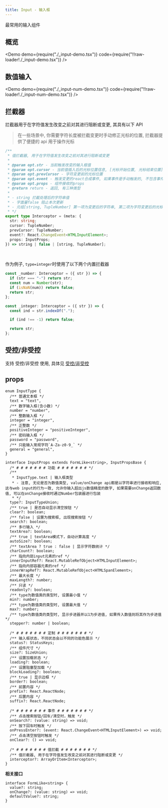 ```yaml
---
title: Input - 输入框
---
```


最常用的输入组件

## 概览

<Demo
  demo={require("./_input-demo.tsx")}
  code={require("!!raw-loader!./_input-demo.tsx")}
/>

## 数值输入

<Demo
  demo={require("./_input-num-demo.tsx")}
  code={require("!!raw-loader!./_input-num-demo.tsx")}
/>

## 拦截器

拦截器用于在字符值发生改变之前对其进行阻断或变更, 其具有以下 API

> 在一些场景中, 你需要字符长度被拦截变更时手动修正光标的位置, 拦截器提供了便捷的 api 用于操作光标

```ts
/**
 * 值拦截器, 用于在字符值发生改变之前对其进行阻断或变更
 *
 * @param opt.str - 当前触发改变的输入框值
 * @param opt.cursor - 当前值插入后的光标位置信息, [光标开始位置, 光标结束位置]
 * @param opt.prevCursor - 字符变更前的光标位置
 * @param opt.event - 触发变更的react合成事件, 如果事件是手动触发的, 不包含事件对象
 * @param opt.props - 组件接收的props
 * @return return - 返回, 有三种类型
 *
 * - string 拦截处理后的字符串值
 * - 字面量false 阻止本次更新
 * - 元组[string, TupleNumber] 第一项为变更后的字符串, 第二项为字符变更后的光标位置, 如果对字符值的长度进行了变更, 需要手动修正光标位置, 通常, 修正后的位置为起始位置前增加或减少的字符数
 * */
export type Interceptor = (meta: {
  str: string;
  cursor: TupleNumber;
  prevCursor: TupleNumber;
  event?: React.ChangeEvent<HTMLInputElement>;
  props: InputProps;
}) => string | false | [string, TupleNumber];
```

<br />

作为例子, `type=integer`时使用了以下两个内置拦截器

```ts
const _number: Interceptor = ({ str }) => {
  if (str === "-") return str;
  const num = Number(str);
  if (isNaN(num)) return false;
  return str;
};

const _integer: Interceptor = ({ str }) => {
  const ind = str.indexOf(".");

  if (ind !== -1) return false;

  return str;
};
```

## 受控/非受控

支持 受控/非受控 使用, 具体见 [受控/非受控](/docs/components/other/control-uncontrol)

## props

```tsx | pure
enum InputType {
  /** 普通文本框 */
  text = "text",
  /** 数字输入框(含小数) */
  number = "number",
  /** 整数输入框 */
  integer = "integer",
  /** 正整数 */
  positiveInteger = "positiveInteger",
  /** 密码输入框 */
  password = "password",
  /** 只能输入常规字符`A-Za-z0-9_` */
  general = "general",
}

interface InputProps extends FormLike<string>, InputPropsBase {
  /* # # # # # # # 功能 # # # # # # # */
  /**
   * InputType.text | 输入框类型
   * - 注意, 无论是否为数值类型, value/onChange api都是以字符串进行接收和响应, 这与web input的行为一致, 允许你输入超出js数值精度的数字, 如果需要onChange返回数值, 可以在onChange接收时通过Number包装器进行包装
   * */
  type?: InputTypeUnion;
  /** true | 是否自动显示清空按钮 */
  clear?: boolean;
  /** false | 设置为搜索框, 出现搜索按钮 */
  search?: boolean;
  /** 多行输入 */
  textArea?: boolean;
  /** true | textArea模式下，自动计算高度 */
  autoSize?: boolean;
  /** textArea ? true : false | 显示字符数统计 */
  charCount?: boolean;
  /** 指向内部input元素的ref */
  innerInputRef?: React.MutableRefObject<HTMLInputElement>;
  /** 指向内部容器元素的ref */
  innerWrapRef?: React.MutableRefObject<HTMLSpanElement>;
  /** 最大长度 */
  maxLength?: number;
  /** 只读 */
  readonly?: boolean;
  /** type为数值类的类型时, 设置最小值 */
  min?: number;
  /** type为数值类的类型时, 设置最大值 */
  max?: number;
  /** type为数值类的类型时, 显示步进器并以1为步进值, 如果传入数值则将其作为步进值 */
  stepper?: number | boolean;

  /* # # # # # # # 定制 # # # # # # # */
  /** 输入框状态，不同状态会以不同的功能色展示 */
  status?: StatusKeys;
  /** 组件尺寸 */
  size?: SizeUnion;
  /** 设置加载状态 */
  loading?: boolean;
  /** 设置阻塞型加载 */
  blockLoading?: boolean;
  /** true | 显示边框 */
  border?: boolean;
  /** 前置内容 */
  prefix?: React.ReactNode;
  /** 后置内容 */
  suffix?: React.ReactNode;

  /* # # # # # # # 事件 # # # # # # # */
  /** 点击搜索按钮/回车/清空时，触发 */
  onSearch?: (value: string) => void;
  /** 按下回车时触发 */
  onPressEnter?: (event: React.ChangeEvent<HTMLInputElement>) => void;
  /** 点击清空按钮时触发 */
  onClear?: () => void;

  /* # # # # # # # 值拦截 # # # # # # # */
  /** 值拦截器, 用于在字符值发生改变之前对其进行阻断或变更 */
  interceptor?: ArrayOrItem<Interceptor>;
}
```

**相关接口**

```tsx | pure
interface FormLike<string> {
  value?: string;
  onChange?: (value: string) => void;
  defaultValue?: string;
}
```
